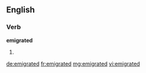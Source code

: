 ==English==

===Verb===
'''emigrated'''

# {{past of|[[emigrate]]}}

[[de:emigrated]]
[[fr:emigrated]]
[[mg:emigrated]]
[[vi:emigrated]]